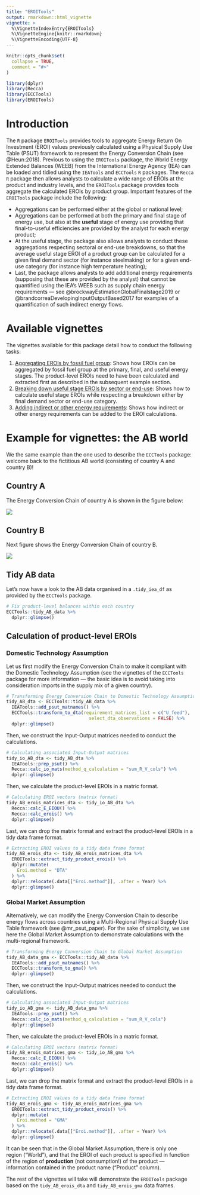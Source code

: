 ```yaml
---
title: "EROITools"
output: rmarkdown::html_vignette
vignette: >
  %\VignetteIndexEntry{EROITools}
  %\VignetteEngine{knitr::rmarkdown}
  %\VignetteEncoding{UTF-8}
---
```


```r
knitr::opts_chunk$set(
  collapse = TRUE,
  comment = "#>"
)
```

```r
library(dplyr)
library(Recca)
library(ECCTools)
library(EROITools)
```

# Introduction

The `R` package `EROITools` provides tools to aggregate Energy Return On Investment (EROI) values previously calculated using a Physical Supply Use Table (PSUT) framework to represent the Energy Conversion Chain (see @Heun:2018). Previous to using the `EROITools` package, the World Energy Extended Balances (WEEB) from the International Energy Agency (IEA) can be loaded and tidied using the `IEATools` and `ECCTools` `R` packages. The `Recca` `R` package then allows analysts to calculate a wide range of EROIs at the product and industry levels, and the `EROITools` package provides tools aggregate the calculated EROIs by product group. Important features of the `EROITools` package include the following:

* Aggregations can be performed either at the global or national level;
* Aggregations can be performed at both the primary and final stage of energy use, but also at the **useful** stage of energy use providing that final-to-useful efficiencies are provided by the analyst for each energy product;
* At the useful stage, the package also allows analysts to conduct these aggregations respecting sectoral or end-use breakdowns, so that the average useful stage EROI of a product group can be calculated for a given final demand sector (for instance steelmaking) or for a given end-use category (for instance high temperature heating);
* Last, the package allows analysts to add additional energy requirements (supposing that these are provided by the analyst) that cannot be quantified using the IEA's WEEB such as supply chain energy requirements --- see @brockwayEstimationGlobalFinalstage2019 or @brandcorreaDevelopingInputOutputBased2017 for examples of a quantification of such indirect energy flows.


# Available vignettes

The vignettes available for this package detail how to conduct the following tasks:

1.  [Aggregating EROIs by fossil fuel group](aggregating.html): Shows how EROIs can be aggregated by fossil fuel group at the primary, final, and useful energy stages. The product-level EROIs need to have been calculated and extracted first as described in the subsequent example section.
2.  [Breaking down useful stage EROIs by sector or end-use](breakdown.html): Shows how to calculate useful stage EROIs while respecting a breakdown either by final demand sector or end-use category.
3.  [Adding indirect or other energy requirements](indirect_energy.html): Shows how indirect or other energy requirements can be added to the EROI calculations.


# Example for vignettes: the AB world

We the same example than the one used to describe the `ECCTools` package: welcome back to the fictitious AB world (consisting of country A and country B)!


## Country A

The Energy Conversion Chain of country A is shown in the figure below:

![](figs/Country_A_ECC.png)


## Country B

Next figure shows the Energy Conversion Chain of country B.

![](figs/Country_B_ECC.png)


## Tidy AB data

Let's now have a look to the AB data organised in a `.tidy_iea_df` as provided by the `ECCTools` package.

```r
# Fix product-level balances within each country
ECCTools::tidy_AB_data %>% 
  dplyr::glimpse()
```


## Calculation of product-level EROIs

### Domestic Technology Assumption

Let us first modify the Energy Conversion Chain to make it compliant with the Domestic Technology Assumption (see the vignettes of the `ECCTools` package for more information --- the basic idea is to avoid taking into consideration imports in the supply mix of a given country).


```r
# Transforming Energy Conversion Chain to Domestic Technology Assumption
tidy_AB_dta <- ECCTools::tidy_AB_data %>%
  IEATools::add_psut_matnames() %>% 
  ECCTools::transform_to_dta(requirement_matrices_list = c("U_feed"),
                               select_dta_observations = FALSE) %>% 
  dplyr::glimpse()
```

Then, we construct the Input-Output matrices needed to conduct the calculations.

```r
# Calculating associated Input-Output matrices
tidy_io_AB_dta <- tidy_AB_dta %>%
  IEATools::prep_psut() %>%
  Recca::calc_io_mats(method_q_calculation = "sum_R_V_cols") %>% 
  dplyr::glimpse()
```

Then, we calculate the product-level EROIs in a matric format.

```r
# Calculating EROI vectors (matrix format)
tidy_AB_erois_matrices_dta <- tidy_io_AB_dta %>%
  Recca::calc_E_EIOU() %>%
  Recca::calc_erois() %>% 
  dplyr::glimpse()
```

Last, we can drop the matrix format and extract the product-level EROIs in a tidy data frame format.

```r
# Extracting EROI values to a tidy data frame format
tidy_AB_erois_dta <- tidy_AB_erois_matrices_dta %>%
  EROITools::extract_tidy_product_erois() %>%
  dplyr::mutate(
    Eroi.method = "DTA"
  ) %>%
  dplyr::relocate(.data[["Eroi.method"]], .after = Year) %>%
  dplyr::glimpse()
```


### Global Market Assumption

Alternatively, we can modify the Energy Conversion Chain to describe energy flows across countries using a Multi-Regional Physical Supply Use Table framework (see @mr_psut_paper). For the sake of simplicity, we use here the Global Market Assumption to demonstrate calculations with the multi-regional framework.

```r
# Transforming Energy Conversion Chain to Global Market Assumption
tidy_AB_data_gma <- ECCTools::tidy_AB_data %>%
  IEATools::add_psut_matnames() %>%
  ECCTools::transform_to_gma() %>%
  dplyr::glimpse()
```

Then, we construct the Input-Output matrices needed to conduct the calculations.

```r
# Calculating associated Input-Output matrices
tidy_io_AB_gma <- tidy_AB_data_gma %>%
  IEATools::prep_psut() %>%
  Recca::calc_io_mats(method_q_calculation = "sum_R_V_cols")
  dplyr::glimpse()
```

Then, we calculate the product-level EROIs in a matric format.

```r
# Calculating EROI vectors (matrix format)
tidy_AB_erois_matrices_gma <- tidy_io_AB_gma %>%
  Recca::calc_E_EIOU() %>%
  Recca::calc_erois() %>%
  dplyr::glimpse()
```

Last, we can drop the matrix format and extract the product-level EROIs in a tidy data frame format.

```r
# Extracting EROI values to a tidy data frame format
tidy_AB_erois_gma <- tidy_AB_erois_matrices_gma %>%
  EROITools::extract_tidy_product_erois() %>%
  dplyr::mutate(
    Eroi.method = "GMA"
  ) %>%
  dplyr::relocate(.data[["Eroi.method"]], .after = Year) %>%
  dplyr::glimpse()
```

It can be seen that in the Global Market Assumption, there is only one region ("World"), and that the EROI of each product is specified in function of the region of **production** (not consumption!) of the product --- information contained in the product name ("Product" column).

The rest of the vignettes will take will demonstrate the `EROITools` package based on the `tidy_AB_erois_dta` and `tidy_AB_erois_gma` data frames.